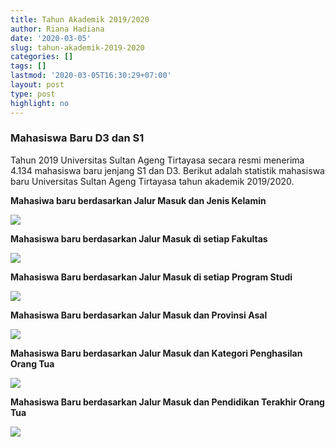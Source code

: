 ```yaml
---
title: Tahun Akademik 2019/2020
author: Riana Hadiana
date: '2020-03-05'
slug: tahun-akademik-2019-2020
categories: []
tags: []
lastmod: '2020-03-05T16:30:29+07:00'
layout: post
type: post
highlight: no
---
```


### Mahasiswa Baru D3 dan S1

Tahun 2019 Universitas Sultan Ageng Tirtayasa secara resmi menerima 4.134 mahasiswa baru jenjang S1 dan D3. Berikut adalah statistik mahasiswa baru Universitas Sultan Ageng Tirtayasa tahun akademik 2019/2020.

**Mahasiwa baru berdasarkan Jalur Masuk dan Jenis Kelamin**

![](/mhs/2020-03-05-tahun-akademik-2019-2020_files/02_JK.jpg)

**Mahasiswa baru berdasarkan Jalur Masuk di setiap Fakultas**

![](/mhs/2020-03-05-tahun-akademik-2019-2020_files/03_FAK.jpg)

**Mahasiswa Baru berdasarkan Jalur Masuk di setiap Program Studi**

![](/mhs/2020-03-05-tahun-akademik-2019-2020_files/01_Fak Prodi.jpg)

**Mahasiswa Baru berdasarkan Jalur Masuk dan Provinsi Asal**

![](/mhs/2020-03-05-tahun-akademik-2019-2020_files/04_PROV.jpg)

**Mahasiswa Baru berdasarkan Jalur Masuk dan Kategori Penghasilan Orang Tua**

![](/mhs/2020-03-05-tahun-akademik-2019-2020_files/05_Penghasilan Ortu.jpg)

**Mahasiswa Baru berdasarkan Jalur Masuk dan Pendidikan Terakhir Orang Tua**

![](/mhs/2020-03-05-tahun-akademik-2019-2020_files/06_PendTerahirOrtu.jpg)


